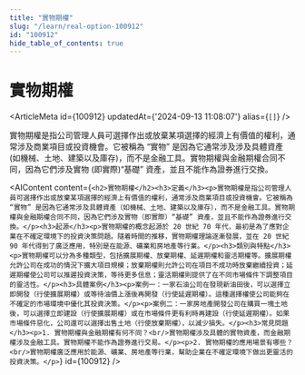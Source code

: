 ```yaml
---
title: "實物期權"
slug: "/learn/real-option-100912"
id: "100912"
hide_table_of_contents: true
---
```



# 實物期權

<ArticleMeta id={100912} updatedAt={'2024-09-13 11:08:07'} alias={`[]`} />
<div className='border-solid border-b border-t-0 my-4 border-[var(--ifm-color-gray-300)]' />

實物期權是指公司管理人員可選擇作出或放棄某項選擇的經濟上有價值的權利，通常涉及商業項目或投資機會。它被稱為 “實物” 是因為它通常涉及涉及具體資產 (如機械、土地、建築以及庫存)，而不是金融工具。實物期權與金融期權合同不同，因為它們涉及實物 (即實際)“基礎” 資產，並且不能作為證券進行交換。

<AIContent content={`<h2>實物期權</h2><h3>定義</h3><p>實物期權是指公司管理人員可選擇作出或放棄某項選擇的經濟上有價值的權利，通常涉及商業項目或投資機會。它被稱為 “實物” 是因為它通常涉及具體資產（如機械、土地、建築以及庫存），而不是金融工具。實物期權與金融期權合同不同，因為它們涉及實物（即實際）“基礎” 資產，並且不能作為證券進行交換。</p><h3>起源</h3><p>實物期權的概念起源於 20 世紀 70 年代，最初是為了應對企業在不確定環境下的投資決策問題。隨着時間的推移，實物期權理論逐漸發展，並在 20 世紀 90 年代得到了廣泛應用，特別是在能源、礦業和房地產等行業。</p><h3>類別與特點</h3><p>實物期權可以分為多種類型，包括擴展期權、放棄期權、延遲期權和靈活期權等。擴展期權允許公司在成功的情況下擴大項目規模；放棄期權則允許公司在項目不成功時放棄繼續投資；延遲期權使公司可以推遲投資決策，等待更多信息；靈活期權則提供了在不同市場條件下調整項目的靈活性。</p><h3>具體案例</h3><p>案例一：一家石油公司在發現新油田後，可以選擇立即開發（行使擴展期權）或等待油價上漲後再開發（行使延遲期權）。這種選擇權使公司能夠在不確定的市場環境中優化其投資決策。</p><p>案例二：一家房地產開發公司在購買一塊土地後，可以選擇立即建設（行使擴展期權）或在市場條件更有利時再建設（行使延遲期權）。如果市場條件惡化，公司還可以選擇出售土地（行使放棄期權），以減少損失。</p><h3>常見問題</h3><p>1. 實物期權與金融期權有何不同？<br/>實物期權涉及具體的實物資產，而金融期權涉及金融工具。實物期權不能作為證券進行交易。</p><p>2. 實物期權的應用場景有哪些？<br/>實物期權廣泛應用於能源、礦業、房地產等行業，幫助企業在不確定環境下做出更靈活的投資決策。</p>`} id={100912} />
